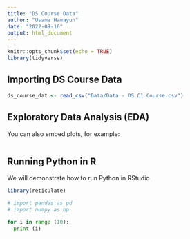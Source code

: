 ```yaml
---
title: "DS Course Data"
author: "Usama Hamayun"
date: "2022-09-16"
output: html_document
---
```


```r
knitr::opts_chunk$set(echo = TRUE)
library(tidyverse)

```

## Importing DS Course Data

```r

ds_course_dat <- read_csv("Data/Data - DS C1 Course.csv")


```

## Exploratory Data Analysis (EDA)

You can also embed plots, for example:

```r
```

## Running Python in R

We will demonstrate how to run Python in RStudio


```r
library(reticulate)
```

```python
# import pandas as pd
# import numpy as np

```

```python
for i in range (10):
  print (i)
```

